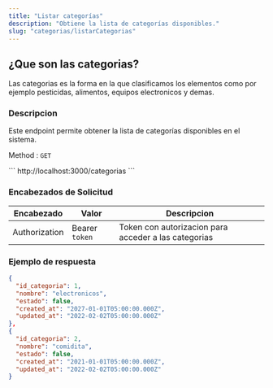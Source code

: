 ```yaml
---
title: "Listar categorías"
description: "Obtiene la lista de categorías disponibles."
slug: "categorias/listarCategorias"
---
```



<h2>¿Que son las categorias?</h2>

Las categorias es la forma en la que clasificamos los elementos como por ejemplo pesticidas, alimentos, equipos electronicos y demas.

<h3>Descripcion</h3>

Este endpoint permite obtener la lista de categorías disponibles en el sistema.

Method : `GET`

<Tabs>
  <TabItem label="Endpoint">
  ```
  http://localhost:3000/categorias
  ```
  </TabItem>
</Tabs>

<h3>Encabezados de Solicitud</h3>

| Encabezado | Valor | Descripcion
|----------|-------| -------
| Authorization |  Bearer `token` | Token con autorizacion para acceder a las categorias


<h3>Ejemplo de respuesta</h3>


<Tabs>
  <TabItem label="Status 200">

  ```json
{
    "id_categoria": 1,
    "nombre": "electronicos",
    "estado": false,
    "created_at": "2027-01-01T05:00:00.000Z",
    "updated_at": "2022-02-02T05:00:00.000Z"
  },
  {
    "id_categoria": 2,
    "nombre": "comidita",
    "estado": false,
    "created_at": "2021-01-01T05:00:00.000Z",
    "updated_at": "2022-02-02T05:00:00.000Z"
  }
```
  </TabItem>
</Tabs>